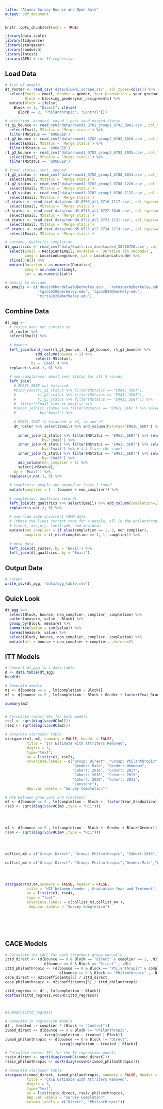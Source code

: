 ```yaml
---
title: "Alumni Survey Bounce and Open Rate"
output: pdf_document
---
```


```r
knitr::opts_chunk$set(echo = TRUE)
```

```r
library(data.table)
library(tidyverse)
library(stargazer)
library(sandwich)
library(lmtest)
library(AER) # for IV regression
```

## Load Data
```r
# list of people
dt_roster <- read_csv('data/alumni_scrape.csv', col_types=cols()) %>%
  select(Email = email, Gender = gender, Year_Graduation = year_graduation, 
         Block = blocking_genderyear_assignments) %>% 
  mutate(Block = ifelse(
    Block == 1, "Direct", ifelse(
      Block == 2, "Philanthropic", "Control")))

# attrition, bounced, round 1 post-send merged status
r1_g1_bounce <- read_csv('data/round1_0702_group1_0702_0941.csv', col_types=cols()) %>%
  select(Email, MStatus = `Merge status`) %>%
  filter(MStatus == 'BOUNCED')
r1_g2_bounce <- read_csv('data/round1_0702_group2_0702_1028.csv', col_types=cols()) %>%
  select(Email, MStatus = `Merge status`) %>%
  filter(MStatus == 'BOUNCED')
r1_g3_bounce <- read_csv('data/round1_0702_group3_0702_1055.csv', col_types=cols()) %>%
  select(Email, MStatus = `Merge status`) %>%
  filter(MStatus == 'BOUNCED')

# final status, sent, opened
r1_g1_status <- read_csv('data/round1_0702_group1_0708_1033.csv', col_types=cols()) %>%
  select(Email, MStatus = `Merge status`) 
r1_g2_status <- read_csv('data/round1_0702_group2_0708_1220.csv', col_types=cols()) %>%
  select(Email, MStatus = `Merge status`) 
r1_g3_status <- read_csv('data/round1_0702_group3_0708_1122.csv', col_types=cols()) %>%
  select(Email, MStatus = `Merge status`) 
r2_status <- read_csv('data/round2_0709_all_0716_1117.csv', col_types=cols()) %>%
  select(Email, MStatus = `Merge status`) 
r3_status <- read_csv('data/round3_0716_all_0722_1046.csv', col_types=cols()) %>%
  select(Email, MStatus = `Merge status`) 
r4_status <- read_csv('data/round4_0722_all_0723_1131.csv', col_types=cols()) %>%
  select(Email, MStatus = `Merge status`) 
r5_status <- read_csv('data/round5_0723_all_0724_1219.csv', col_types=cols()) %>%
  select(Email, MStatus = `Merge status`) 

# outcome, Qualtrics completion
dt_qualtrics <- read_csv('data/Qualtrics_downloaded_20210726.csv', col_types=cols()) %>%
  select(Email = RecipientEmail, Duration = `Duration (in seconds)`,
         Long = LocationLongitude, Lat = LocationLatitude) %>%
  slice(3:n()) %>%
  mutate(Duration = as.numeric(Duration),
         Long = as.numeric(Long),
         Lat = as.numeric(Lat))

# emails to exclude
ex_emails <- c('deveshkhandelwal@berkeley.edu', 'rahosbach@berkeley.edu',
               'tgao2020@berkeley.edu', 'tgao2020@berkely.edu',
               'mirza2020@berkeley.edu')
```

## Combine Data
```r

dt_agg <- 
  # roster does not contain us
  dt_roster %>%
  select(Email) %>%
  
  # bounce
  left_join(bind_rows(r1_g1_bounce, r1_g2_bounce, r1_g3_bounce) %>%
              add_column(bounce = 1) %>%
              select(-MStatus),
            by = 'Email') %>%
  replace(is.na(.), 0) %>%
  
  # non-compliance: email_sent status for all 5 rounds
  left_join(
    # EMAIL_SENT not balanced.
    #bind_rows(r1_g1_status %>% filter(MStatus == 'EMAIL_SENT'),
    #          r1_g2_status %>% filter(MStatus == 'EMAIL_SENT'),
    #          r1_g3_status %>% filter(MStatus == 'EMAIL_SENT')) %>%
    #  filter(!Email %in% ex_emails) %>%
    #inner_join(r2_status %>% filter(MStatus == 'EMAIL_SENT') %>% select(Email), 
    #           by='Email') %>%
    
    # EMAIL_SENT is balanced in r3, r4 and r5
    dt_roster %>% select(Email) %>% add_column(MStatus='EMAIL_SENT') %>%
      
      inner_join(r3_status %>% filter(MStatus == 'EMAIL_SENT') %>% select(Email), 
                 by='Email') %>%
      inner_join(r4_status %>% filter(MStatus == 'EMAIL_SENT') %>% select(Email), 
                 by='Email') %>% # 4 & 5 are the same?
      inner_join(r5_status %>% filter(MStatus == 'EMAIL_SENT') %>% select(Email), 
                 by='Email') %>%
      add_column(non_complier = 1) %>%
      select(-MStatus),
    by = 'Email') %>%
  replace(is.na(.), 0) %>%
  
  # compliers: people who opened at least 1 round
  mutate(complier = 1 - (bounce + non_complier)) %>%
  
  # completion: qualtrics records
  left_join(dt_qualtrics %>% select(Email) %>% add_column(completion=1), by = 'Email') %>%
  replace(is.na(.), 0) %>%
  
  # override some incorrect YAMM data
  # (these two lines correct rows for 4 people, all in the philanthropic group)
  # vishal, ansjory, taeil.goh, and davidhou
  mutate(non_complier = if_else(completion == 1, 0, non_complier),
         complier = if_else(completion == 1, 1, complier)) %>% 
  
  # meta data
  left_join(dt_roster, by = 'Email') %>%
  left_join(dt_qualtrics, by = 'Email') 

```

## Output Data
```r
# output
write_csv(dt_agg, 'data/agg_table.csv')
```

## Quick Look
```r
dt_agg %>% 
  select(Block, bounce, non_complier, complier, completion) %>%
  gather(measure, value, -Block) %>%
  group_by(Block, measure) %>%
  summarise(value = sum(value)) %>%
  spread(measure, value) %>%
  select(Block, bounce, non_complier, complier, completion) %>%
  mutate(all = bounce + non_complier + complier, .before=2)
```

## ITT Models
```r
# Convert dt_agg to a data.table
d <- data.table(dt_agg)
head(d)

# Generate models
m1 <- d[bounce == 0 , lm(completion ~ Block)]
m2 <- d[bounce == 0 , lm(completion ~ Block + Gender + factor(Year_Graduation))]

summary(m2)


# Calculate robust SEs for both models
rse1 <- sqrt(diag(vcovHC(m1)))
rse2 <- sqrt(diag(vcovHC(m2)))

# Generate stargazer table
stargazer(m1, m2, summary = FALSE, header = FALSE, 
          title = "ITT Estimate with Attriters Removed",
          digits = 3,
          type="text",
          se = list(rse1, rse2),
          covariate.labels = c("Group: Direct", "Group: Philanthropic",
                               "Gender: Male", "Gender: Unknown",
                               "Cohort: 2016", "Cohort: 2017",
                               "Cohort: 2018", "Cohort: 2019",
                               "Cohort: 2020", "Cohort: 2021",
                               "Constant"),
          dep.var.labels = "Survey Completion")


```

```r

# HTE between grad year and treatment
m3 <- d[bounce == 0 , lm(completion ~ Block +  factor(Year_Graduation) + Block*factor(Year_Graduation))]
rse3 <- sqrt(diag(vcovHC(m3 ,type = "HC1")))




m4 <- d[bounce == 0 , lm(completion ~ Block +  Gender + Block*Gender)]
rse4 <- sqrt(diag(vcovHC(m4 ,type = "HC1")))




collist_m3 = c("Group: Direct", "Group: Philanthropic", "Cohort:2016","Cohort:2017","Cohort:2018","Cohort:2019","Cohort:2020","Cohort:2021" ,"Direct:Cohort:2016","Phil:Cohort:2016","Direct:Cohort:2016","Phil:Cohort:2016","Direct:Cohort:2017","Phil:Cohort:2017","Direct:Cohort:2018","Phil:Cohort:2018","Direct:Cohort:2019","Phil:Cohort:2019","Direct:Cohort:2020","Phil:Cohort:2020","Direct:Cohort:2021","Phil:Cohort:2021")

collist_m4 = c("Group: Direct", "Group: Philanthropic","Gender:Male","Gender:Unk","Direct:Male", "Phil:Male","Direct:Unk","Phil:Unk")




stargazer(m3,m4,summary = FALSE, header = FALSE,
          title = "HTE between Gender , Graduation Year and Tretment",
          se = list(rse3, rse4),
          type = "text",
          covariate.labels = c(collist_m3,collist_m4 ),
           dep.var.labels = "Survey Completion")
          



          

```



## CACE Models
```r
# Calculate the CACE for each treatment group manually
ittd_direct <- (d[bounce == 0 & Block == "Direct" & complier == 1, .N] /
                  d[bounce == 0 & Block == "Direct" , .N])
ittd_philanthropic <- (d[bounce == 0 & Block == "Philanthropic" & complier == 1, .N] /
                         d[bounce == 0 & Block == "Philanthropic" , .N])
cace_direct <- m2$coefficients[2] / ittd_direct
cace_philanthropic <- m2$coefficients[3] / ittd_philanthropic

ittd_regress <- d[ , lm(completion ~ Block)]
coeftest(ittd_regress,vcovHC(ittd_regress))



#summary(ittd_regress)

# Generate IV regression models
d[ , treated := complier * (Block != "Control")]
ivmod_direct <- d[bounce == 0 & Block != "Philanthropic",
                  ivreg(completion ~ treated | Block)]
ivmod_philanthropic <- d[bounce == 0 & Block != "Direct",
                         ivreg(completion ~ treated | Block)]

# Calculate robust SEs for the IV regression models
rseiv_direct <- sqrt(diag(vcovHC(ivmod_direct)))
rseiv_philanthropic <- sqrt(diag(vcovHC(ivmod_philanthropic)))

# Generate stargazer table
stargazer(ivmod_direct, ivmod_philanthropic, summary = FALSE, header = FALSE, 
          title = "CACE Estimate with Attriters Removed",
          digits = 3,
          type="text",
          se = list(rseiv_direct, rseiv_philanthropic),
          dep.var.labels = "Survey Completion",
          column.labels = c("Direct", "Philanthropic"))
```